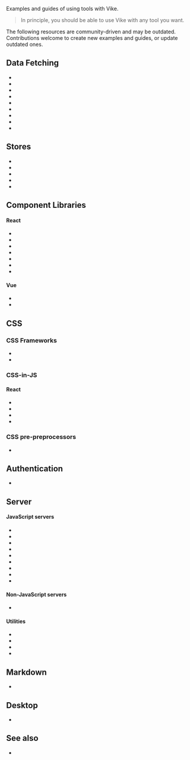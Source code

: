 
Examples and guides of using tools with Vike.

> In principle, you should be able to use Vike with any tool you want. <IntegrationHelp noQuote={true} />

<Warning>
  The following resources are community-driven and may be outdated.
</Warning>

<Contribution>
Contributions welcome to create new examples and guides, or update outdated ones.
</Contribution>


## Data Fetching

- <Link href="/telefunc" />
- <Link href="/tRPC" />
- <Link href="/tanstack-query" />
- <Link href="/apollo-graphql" />
- <Link href="/relay" />
- <Link href="/urql" />
- <Link href="/grpc" />
- <Link href="/socket-io" />
- <Link href="/vue-query" />


## Stores

- <Link href="/redux" />
- <Link href="/pinia" />
- <Link href="/vuex" />
- <Link href="/effector" />
- <Link href="/pullstate" />


## Component Libraries

#### React

- <Link href="/daisyui" />
- <Link href="/mui" />
- <Link href="/mantine" />
- <Link href="/grommet" />
- <Link href="/nextui" />
- <Link href="/primereact" />
- <Link href="/antd" />

#### Vue

- <Link href="/vuetify" />
- <Link href="/naive-ui" />


## CSS

### CSS Frameworks

- <Link href="/tailwind-css" />
- <Link href="/bootstrap" />

### CSS-in-JS

#### React

- <Link href="/compiled" />
- <Link href="/styled-components" />
- <Link href="/styled-jsx" />
- <Link href="/panda-css" />

### CSS pre-preprocessors

- <Link href="/sass" />


## Authentication

- <Link href="/Auth.js" />


## Server

#### JavaScript servers

- <Link href="/express" />
- <Link href="/hono" />
- <Link href="/deno" />
- <Link href="/fastify" />
- <Link href="/nitro" />
- <Link href="/h3" />
- <Link href="/koa" />
- <Link href="/hapi" />
- <Link href="/hattip" />

#### Non-JavaScript servers

- <Link href="/ruby-on-rails" />

#### Utilities

- <Link href="/docker" />
- <Link href="/nginx" />
- <Link href="/firebase" />
- <Link href="/PM2" />


## Markdown

- <Link href="/MDXEditor" />


## Desktop

- <Link href="/tauri" />


## See also

- <Link href="/integration" />
